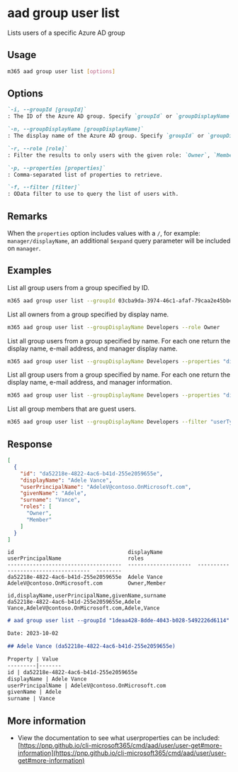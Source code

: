 
# aad group user list

Lists users of a specific Azure AD group

## Usage

```sh
m365 aad group user list [options]
```

## Options

```md definition-list
`-i, --groupId [groupId]`
: The ID of the Azure AD group. Specify `groupId` or `groupDisplayName` but not both.

`-n, --groupDisplayName [groupDisplayName]`
: The display name of the Azure AD group. Specify `groupId` or `groupDisplayName` but not both.

`-r, --role [role]`
: Filter the results to only users with the given role: `Owner`, `Member`.

`-p, --properties [properties]`
: Comma-separated list of properties to retrieve.

`-f, --filter [filter]`
: OData filter to use to query the list of users with.
```

<Global />

## Remarks

When the `properties` option includes values with a `/`, for example: `manager/displayName`, an additional `$expand` query parameter will be included on `manager`.

## Examples

List all group users from a group specified by ID.

```sh
m365 aad group user list --groupId 03cba9da-3974-46c1-afaf-79caa2e45bbe
```

List all owners from a group specified by display name.

```sh
m365 aad group user list --groupDisplayName Developers --role Owner
```

List all group users from a group specified by name. For each one return the display name, e-mail address, and manager display name.

```sh
m365 aad group user list --groupDisplayName Developers --properties "displayName,mail,manager/displayName"
```

List all group users from a group specified by name. For each one return the display name, e-mail address, and manager information.

```sh
m365 aad group user list --groupDisplayName Developers --properties "displayName,mail,manager/*"
```

List all group members that are guest users.

```sh
m365 aad group user list --groupDisplayName Developers --filter "userType eq 'Guest'"
```

## Response

<Tabs>
  <TabItem value="JSON">

  ```json
  [
    {
      "id": "da52218e-4822-4ac6-b41d-255e2059655e",
      "displayName": "Adele Vance",
      "userPrincipalName": "AdeleV@contoso.OnMicrosoft.com",
      "givenName": "Adele",
      "surname": "Vance",
      "roles": [
        "Owner",
        "Member"
      ]
    }
  ]
  ```

  </TabItem>
  <TabItem value="Text">

  ```text
  id                                    displayName           userPrincipalName                     roles
  ------------------------------------  --------------------  ------------------------------------  --------
  da52218e-4822-4ac6-b41d-255e2059655e  Adele Vance           AdeleV@contoso.OnMicrosoft.com        Owner,Member
  ```

  </TabItem>
  <TabItem value="CSV">

  ```csv
  id,displayName,userPrincipalName,givenName,surname
  da52218e-4822-4ac6-b41d-255e2059655e,Adele Vance,AdeleV@contoso.OnMicrosoft.com,Adele,Vance
  ```

  </TabItem>
  <TabItem value="Markdown">

  ```md
  # aad group user list --groupId "1deaa428-8dde-4043-b028-5492226d6114"

  Date: 2023-10-02

  ## Adele Vance (da52218e-4822-4ac6-b41d-255e2059655e)

  Property | Value
  ---------|-------
  id | da52218e-4822-4ac6-b41d-255e2059655e
  displayName | Adele Vance
  userPrincipalName | AdeleV@contoso.OnMicrosoft.com
  givenName | Adele
  surname | Vance
  ```

  </TabItem>
</Tabs>


## More information

- View the documentation to see what userproperties can be included: [https://pnp.github.io/cli-microsoft365/cmd/aad/user/user-get#more-information](https://pnp.github.io/cli-microsoft365/cmd/aad/user/user-get#more-information)
